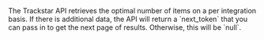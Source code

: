 <ResponseField name="next_token" type="string or null">
  The Trackstar API retrieves the optimal number of items on a per integration basis.
  If there is additional data, the API will return a `next_token` that you can pass in to get the next page of results.
  Otherwise, this will be `null`.
</ResponseField>
